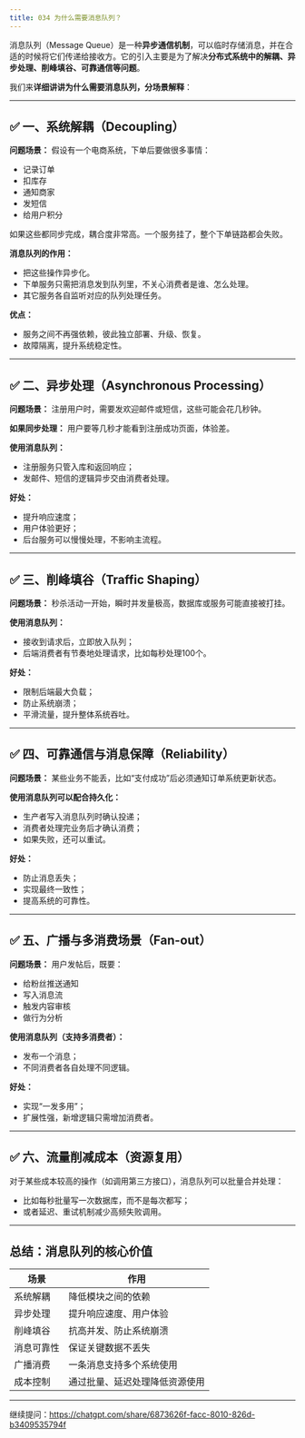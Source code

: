 ```yaml
---
title: 034 为什么需要消息队列？
---
```


消息队列（Message Queue）是一种**异步通信机制**，可以临时存储消息，并在合适的时候将它们传递给接收方。它的引入主要是为了解决**分布式系统中的解耦、异步处理、削峰填谷、可靠通信等问题**。

我们来**详细讲讲为什么需要消息队列，分场景解释**：

---

## ✅ 一、系统解耦（Decoupling）

**问题场景：**
假设有一个电商系统，下单后要做很多事情：

* 记录订单
* 扣库存
* 通知商家
* 发短信
* 给用户积分

如果这些都同步完成，耦合度非常高。一个服务挂了，整个下单链路都会失败。

**消息队列的作用：**

* 把这些操作异步化。
* 下单服务只需把消息发到队列里，不关心消费者是谁、怎么处理。
* 其它服务各自监听对应的队列处理任务。

**优点：**

* 服务之间不再强依赖，彼此独立部署、升级、恢复。
* 故障隔离，提升系统稳定性。

---

## ✅ 二、异步处理（Asynchronous Processing）

**问题场景：**
注册用户时，需要发欢迎邮件或短信，这些可能会花几秒钟。

**如果同步处理：**
用户要等几秒才能看到注册成功页面，体验差。

**使用消息队列：**

* 注册服务只管入库和返回响应；
* 发邮件、短信的逻辑异步交由消费者处理。

**好处：**

* 提升响应速度；
* 用户体验更好；
* 后台服务可以慢慢处理，不影响主流程。

---

## ✅ 三、削峰填谷（Traffic Shaping）

**问题场景：**
秒杀活动一开始，瞬时并发量极高，数据库或服务可能直接被打挂。

**使用消息队列：**

* 接收到请求后，立即放入队列；
* 后端消费者有节奏地处理请求，比如每秒处理100个。

**好处：**

* 限制后端最大负载；
* 防止系统崩溃；
* 平滑流量，提升整体系统吞吐。

---

## ✅ 四、可靠通信与消息保障（Reliability）

**问题场景：**
某些业务不能丢，比如“支付成功”后必须通知订单系统更新状态。

**使用消息队列可以配合持久化：**

* 生产者写入消息队列时确认投递；
* 消费者处理完业务后才确认消费；
* 如果失败，还可以重试。

**好处：**

* 防止消息丢失；
* 实现最终一致性；
* 提高系统的可靠性。

---

## ✅ 五、广播与多消费场景（Fan-out）

**问题场景：**
用户发帖后，既要：

* 给粉丝推送通知
* 写入消息流
* 触发内容审核
* 做行为分析

**使用消息队列（支持多消费者）：**

* 发布一个消息；
* 不同消费者各自处理不同逻辑。

**好处：**

* 实现“一发多用”；
* 扩展性强，新增逻辑只需增加消费者。

---

## ✅ 六、流量削减成本（资源复用）

对于某些成本较高的操作（如调用第三方接口），消息队列可以批量合并处理：

* 比如每秒批量写一次数据库，而不是每次都写；
* 或者延迟、重试机制减少高频失败调用。

---

## 总结：消息队列的核心价值

| 场景    | 作用              |
| ----- | --------------- |
| 系统解耦  | 降低模块之间的依赖       |
| 异步处理  | 提升响应速度、用户体验     |
| 削峰填谷  | 抗高并发、防止系统崩溃     |
| 消息可靠性 | 保证关键数据不丢失       |
| 广播消费  | 一条消息支持多个系统使用    |
| 成本控制  | 通过批量、延迟处理降低资源使用 |

---

继续提问：https://chatgpt.com/share/6873626f-facc-8010-826d-b3409535794f
